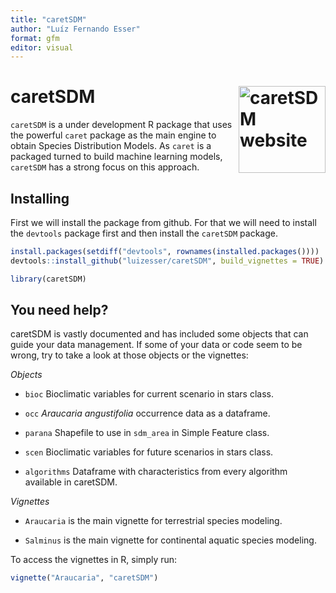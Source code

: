 ```yaml
---
title: "caretSDM"
author: "Luíz Fernando Esser"
format: gfm
editor: visual
---
```


# caretSDM <a href="https://luizesser.github.io/caretSDM/"><img src="man/figures/logo.jpeg" align="right" height="139" alt="caretSDM website" /></a>

`caretSDM` is a under development R package that uses the powerful `caret` package as the main engine to obtain Species Distribution Models. As `caret` is a packaged turned to build machine learning models, `caretSDM` has a strong focus on this approach.

## Installing

First we will install the package from github. For that we will need to install the `devtools` package first and then install the `caretSDM` package.

```r
install.packages(setdiff("devtools", rownames(installed.packages())))
devtools::install_github("luizesser/caretSDM", build_vignettes = TRUE) # This can take around 7 minutes to complete.
```

```r
library(caretSDM)
```

## You need help?

caretSDM is vastly documented and has included some objects that can guide your data management. If some of your data or code seem to be wrong, try to take a look at those objects or the vignettes:

*Objects*

-   `bioc` Bioclimatic variables for current scenario in stars class.

-   `occ` *Araucaria angustifolia* occurrence data as a dataframe.

-   `parana` Shapefile to use in `sdm_area` in Simple Feature class.

-   `scen` Bioclimatic variables for future scenarios in stars class.

-   `algorithms` Dataframe with characteristics from every algorithm available in caretSDM.

*Vignettes*

-   `Araucaria` is the main vignette for terrestrial species modeling.

-   `Salminus` is the main vignette for continental aquatic species modeling.

To access the vignettes in R, simply run:

```r
vignette("Araucaria", "caretSDM")
```
